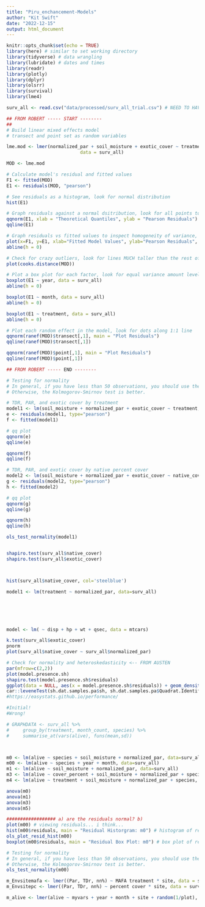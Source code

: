 ```yaml
---
title: "Piru_enchancement-Models"
author: "Kit Swift"
date: "2022-12-15"
output: html_document
---
```


```r
knitr::opts_chunk$set(echo = TRUE)
library(here) # similar to set working directory
library(tidyverse) # data wrangling
library(lubridate) # dates and times
library(readr)
library(plotly)
library(dplyr)
library(olsrr)
library(survival)
library(lme4)

surv_all <- read.csv("data/processed/surv_all_trial.csv") # NEED TO HAVE COMPLETE df WITH NO NAs

```

```r
## FROM ROBERT ----- START --------
## 
# Build linear mixed effects model
# transect and point set as random variables

lme.mod <- lmer(normalized_par + soil_moisture + exotic_cover ~ treatment + (1|site) + (1|plot_number), 
                           data = surv_all)

MOD <- lme.mod

# Calculate model's residual and fitted values
F1 <- fitted(MOD)
E1 <- residuals(MOD, "pearson")

# See residuals as a histogram, look for normal distribution
hist(E1)

# Graph residuals against a normal dsitribution, look for all points to be on 1:1 line
qqnorm(E1, xlab = "Theoretical Quantiles", ylab = "Pearson Residuals")
qqline(E1)

# Graph residuals vs fitted values to inspect homogeneity of variance, look for a random scattering of plots
plot(x=F1, y=E1, xlab="Fitted Model Values", ylab="Pearson Residuals", main = "Variance")
abline(h = 0)

# Check for crazy outliers, look for lines MUCH taller than the rest of data
plot(cooks.distance(MOD))

# Plot a box plot for each factor, look for equal variance amount levels along the zero line
boxplot(E1 ~ year, data = surv_all)
abline(h = 0)

boxplot(E1 ~ month, data = surv_all)
abline(h = 0)

boxplot(E1 ~ treatment, data = surv_all)
abline(h = 0)

# Plot each random effect in the model, look for dots along 1:1 line
qqnorm(ranef(MOD)$transect[,1], main = "Plot Residuals")
qqline(ranef(MOD)$transect[,1])

qqnorm(ranef(MOD)$point[,1], main = "Plot Residuals")
qqline(ranef(MOD)$point[,1])

## FROM ROBERT ----- END --------
```

```r
# Testing for normality
# In general, if you have less than 50 observations, you should use the Shapiro-Wilk test. 
# Otherwise, the Kolmogorov-Smirnov test is better.

# TDR, PAR, and exotic cover by treatment
model1 <- lm(soil_moisture + normalized_par + exotic_cover ~ treatment, data=surv_all)
e <- residuals(model1, type="pearson")
f <- fitted(model1)

# qq plot
qqnorm(e)
qqline(e)

qqnorm(f)
qqline(f)
```
```r

# TDR, PAR, and exotic cover by native percent cover
model2 <- lm(soil_moisture + normalized_par + exotic_cover ~ native_cover, data=surv_all)
g <- residuals(model2, type="pearson")
h <- fitted(model2)

# qq plot
qqnorm(g)
qqline(g)

qqnorm(h)
qqline(h)
```



```r
ols_test_normality(model1)


shapiro.test(surv_all$native_cover)
shapiro.test(surv_all$exotic_cover)



hist(surv_all$native_cover, col='steelblue')

model1 <- lm(treatment ~ normalized_par, data=surv_all)






model <- lm( ~ disp + hp + wt + qsec, data = mtcars)

k.test(surv_all$exotic_cover)
pnorm
plot(surv_all$native_cover ~ surv_all$normalized_par)
```


```r
# Check for normality and heteroskedasticity <-- FROM AUSTEN
par(mfrow=c(2,2)) 
plot(model.presence.sh)
shapiro.test(model.presence.sh$residuals)
ggplot(data = NULL, aes(x = model.presence.sh$residuals)) + geom_density(aes(y=..scaled..))
car::leveneTest(sh.dat.samples.pa$sh, sh.dat.samples.pa$Quadrat.Identifier, center = median)
#https://easystats.github.io/performance/
```


```r
#Initial! 
#Wrong!

# GRAPHDATA <- surv_all %>% 
#     group_by(treatment, month_count, species) %>%
#     summarise_at(vars(alive), funs(mean,sd))



m0 <- lm(alive ~ species + soil_moisture + normalized_par, data=surv_all)
m00 <- lm(alive ~ species + year + month, data=surv_all)
m1 <- lm(alive ~ soil_moisture + normalized_par, data=surv_all)
m3 <- lm(alive ~ cover_percent + soil_moisture + normalized_par + species, data=surv_all)
m4 <- lm(alive ~ treatment + soil_moisture + normalized_par + species, data=surv_all)

anova(m0)
anova(m1)
anova(m3)
anova(m5)

################## a) are the residuals normal? b) 
plot(m00) # viewing residuals... i think...
hist(m00$residuals, main = "Residual Historgram: m0") # histogram of residuals
ols_plot_resid_hist(m00)
boxplot(m00$residuals, main = "Residual Box Plot: m0") # box plot of residuals

# Testing for normality
# In general, if you have less than 50 observations, you should use the Shapiro-Wilk test. 
# Otherwise, the Kolmogorov-Smirnov test is better.
ols_test_normality(m00)


```

```r

m_Envsitemafa <- lmer((Par, TDr, nn%) ~ MAFA treatment * site, data = surv_all)
m_Envsitepc <- lmer((Par, TDr, nn%) ~ percent cover * site, data = surv_all)

m_alive <- lmer(alive ~ myvars + year + month + site + random(1/plot), data = surv_all)

```